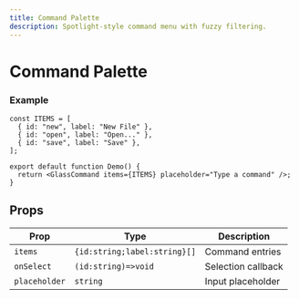 ```yaml
---
title: Command Palette
description: Spotlight-style command menu with fuzzy filtering.
---
```



# Command Palette

### Example

```tsx
const ITEMS = [
  { id: "new", label: "New File" },
  { id: "open", label: "Open..." },
  { id: "save", label: "Save" },
];

export default function Demo() {
  return <GlassCommand items={ITEMS} placeholder="Type a command" />;
}
```

## Props

| Prop          | Type                         | Description        |
| ------------- | ---------------------------- | ------------------ |
| `items`       | `{id:string;label:string}[]` | Command entries    |
| `onSelect`    | `(id:string)=>void`          | Selection callback |
| `placeholder` | `string`                     | Input placeholder  |
